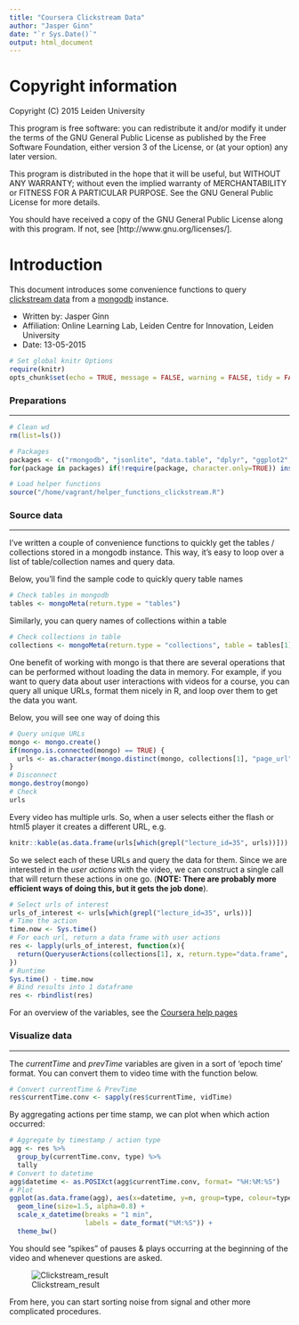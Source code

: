 ```yaml
---
title: "Coursera Clickstream Data"
author: "Jasper Ginn"
date: "`r Sys.Date()`"
output: html_document
---
```


# Copyright information

Copyright (C) 2015  Leiden University

This program is free software: you can redistribute it and/or modify
it under the terms of the GNU General Public License as published by
the Free Software Foundation, either version 3 of the License, or
(at your option) any later version.

This program is distributed in the hope that it will be useful,
but WITHOUT ANY WARRANTY; without even the implied warranty of
MERCHANTABILITY or FITNESS FOR A PARTICULAR PURPOSE.  See the
GNU General Public License for more details.

You should have received a copy of the GNU General Public License
along with this program.  If not, see [http://www.gnu.org/licenses/].

# Introduction

This document introduces some convenience functions to query [clickstream data](http://en.wikipedia.org/wiki/Clickstream) from a [mongodb](https://www.mongodb.org/) instance.  

- Written by: Jasper Ginn
- Affiliation: Online Learning Lab, Leiden Centre for Innovation, Leiden University
- Date: 13-05-2015

```r
# Set global knitr Options
require(knitr)
opts_chunk$set(echo = TRUE, message = FALSE, warning = FALSE, tidy = FALSE, results = 'asis')
```

### Preparations

---------

```r
# Clean wd
rm(list=ls())

# Packages
packages <- c("rmongodb", "jsonlite", "data.table", "dplyr", "ggplot2", "scales")
for(package in packages) if(!require(package, character.only=TRUE)) install.packages(package)

# Load helper functions
source("/home/vagrant/helper_functions_clickstream.R")
```

### Source data 

---------

I've written a couple of convenience functions to quickly get the tables / collections stored in a mongodb instance. This way, it's easy to loop over a list of table/collection names and query data. 

Below, you'll find the sample code to quickly query table names

```r
# Check tables in mongodb
tables <- mongoMeta(return.type = "tables")
```

Similarly, you can query names of collections within a table

```r
# Check collections in table
collections <- mongoMeta(return.type = "collections", table = tables[1])
```

One benefit of working with mongo is that there are several operations that can be performed without loading the data in memory. For example, if you want to query data about user interactions with videos for a course, you can query all unique URLs, format them nicely in R, and loop over them to get the data you want.

Below, you will see one way of doing this

```r
# Query unique URLs
mongo <- mongo.create()
if(mongo.is.connected(mongo) == TRUE) {
  urls <- as.character(mongo.distinct(mongo, collections[1], "page_url", query = list('key' = "user.video.lecture.action")))
}
# Disconnect
mongo.destroy(mongo)
# Check
urls
```

Every video has multiple urls. So, when a user selects either the flash or html5 player it creates a different URL, e.g.

```r
knitr::kable(as.data.frame(urls[which(grepl("lecture_id=35", urls))]))
```

So we select each of these URLs and query the data for them. Since we are interested in the *user actions* with the video, we can construct a single call that will return these actions in one go. (**NOTE: There are probably more efficient ways of doing this, but it gets the job done**). 

```r
# Select urls of interest
urls_of_interest <- urls[which(grepl("lecture_id=35", urls))]
# Time the action
time.now <- Sys.time()
# For each url, return a data frame with user actions
res <- lapply(urls_of_interest, function(x){
  return(QueryuserActions(collections[1], x, return.type="data.frame", include.username=TRUE))
})
# Runtime
Sys.time() - time.now
# Bind results into 1 dataframe
res <- rbindlist(res)
```

For an overview of the variables, see the [Coursera help pages](https://partner.coursera.help/hc/en-us/articles/203586039-Manual-Data-Exports?flash_digest=141b196433d7edc8d30cb07c1c79a77a36bf7043)

### Visualize data

-------

The *currentTime* and *prevTime* variables are given in a sort of 'epoch time' format. You can convert them to video time with the function below. 

```r
# Convert currentTime & PrevTime
res$currentTime.conv <- sapply(res$currentTime, vidTime)
```

By aggregating actions per time stamp, we can plot when which action occurred:

```r
# Aggregate by timestamp / action type
agg <- res %>%
  group_by(currentTime.conv, type) %>%
  tally
# Convert to datetime
agg$datetime <- as.POSIXct(agg$currentTime.conv, format= "%H:%M:%S")
# Plot
ggplot(as.data.frame(agg), aes(x=datetime, y=n, group=type, colour=type)) +
  geom_line(size=1.5, alpha=0.8) +
  scale_x_datetime(breaks = "1 min",
                   labels = date_format("%M:%S")) +
  theme_bw()
```

You should see "spikes" of pauses & plays occurring at the beginning of the video and whenever questions are asked.

![Clickstream_result](https://dl.dropboxusercontent.com/u/38011066/CFI/plots/clickstream1.png)

From here, you can start sorting noise from signal and other more complicated procedures.
